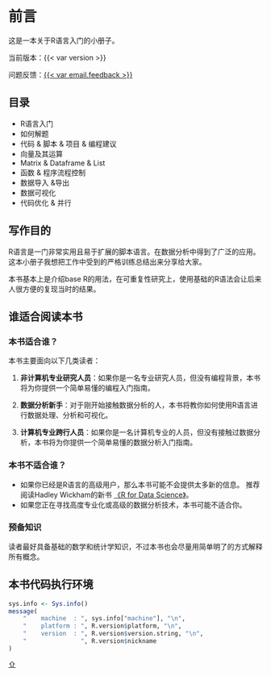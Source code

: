# 前言 {.unnumbered}

<a name="header"></a>

这是一本关于R语言入门的小册子。

当前版本：{{< var version >}}

问题反馈：[{{< var email.feedback >}}](mailto:{{< var email.feedback >}}?subject=问题反馈)


## 目录

* R语言入门
* 如何解题
* 代码 & 脚本 & 项目 & 编程建议
* 向量及其运算
* Matrix & Dataframe & List
* 函数 & 程序流程控制
* 数据导入 &导出
* 数据可视化
* 代码优化 & 并行

## 写作目的
R语言是一门非常实用且易于扩展的脚本语言。在数据分析中得到了广泛的应用。
这本小册子我想把工作中受到的严格训练总结出来分享给大家。

本书基本上是介绍base R的用法，在可重复性研究上，使用基础的R语法会让后来人很方便的复现当时的结果。

## 谁适合阅读本书

### 本书适合谁？
本书主要面向以下几类读者：

(@) **非计算机专业研究人员**：如果你是一名专业研究人员，但没有编程背景，本书将为你提供一个简单易懂的编程入门指南。

(@) **数据分析新手**：对于刚开始接触数据分析的人，本书将教你如何使用R语言进行数据处理、分析和可视化。

(@) **计算机专业跨行人员**：如果你是一名计算机专业的人员，但没有接触过数据分析，本书将为你提供一个简单易懂的数据分析入门指南。

### 本书不适合谁？

- 如果你已经是R语言的高级用户，那么本书可能不会提供太多新的信息。
推荐阅读Hadley Wickham的新书 [《R for Data Science》](https://r4ds.hadley.nz/){target="_blank"}。
- 如果您正在寻找高度专业化或高级的数据分析技术，本书可能不适合你。

### 预备知识

读者最好具备基础的数学和统计学知识，不过本书也会尽量用简单明了的方式解释所有概念。



## 本书代码执行环境
```r
sys.info <- Sys.info()
message(
    "    machine  : ", sys.info["machine"], "\n",
    "    platform : ", R.version$platform, "\n",
    "    version  : ", R.version$version.string, "\n",
    "               ", R.version$nickname
)
```
[⇧](#header)